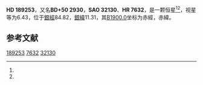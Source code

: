 {{Starbox begin
| name = HD 189253
}}
{{Starbox observe
| epoch = [[J2000.0|J2000.0]]
| constell = {{星座名待查}}<ref name=SIMBAD>{{cite web
 | url=http://simbad.u-strasbg.fr/simbad/sim-id?Ident=HR+7632
 | title=Pulsating variable Star
 | publisher=Centre de Données astronomiques de Strasbourg
 | work=SIMBAD
 | accessdate=2012-07-13
 | archive-date=2021-08-10
 | archive-url=https://web.archive.org/web/20210810152726/http://simbad.u-strasbg.fr/simbad/sim-id?Ident=HR+7632
 }}</ref><ref name=DATA>{{cite web
 | url=http://vizier.u-strasbg.fr/viz-bin/VizieR-5?-out.add=.&-source=5050&-corr=PK=HR&-out.max=9999&HR=7632
 | title=VizieR Detailed Page
 | accessdate=2012-07-13
 | archive-date=2016-03-04
 | archive-url=https://web.archive.org/web/20160304230620/http://vizier.u-strasbg.fr/viz-bin/VizieR-5?-out.add=.&-source=5050&-corr=PK=HR&-out.max=9999&HR=7632
 | dead-url=no
 }}</ref>
| 星官 = 
| ra = {{RA|19|56|45.1}}<ref name=SIMBAD /><ref name=DATA />
| dec = {{DEC|+50|54|9}}<ref name=SIMBAD /><ref name=DATA />
| appmag_v = 6.43<ref name=SIMBAD /><ref name=DATA />
}}
{{Starbox character
| class = A1V<ref name=SIMBAD /><ref name=DATA />
| b-v = -0.01<ref name=SIMBAD /><ref name=DATA />
| u-b = -0.05<ref name=SIMBAD /><ref name=DATA />
| r-i = <ref name=SIMBAD /><ref name=DATA />
| variable = 
}}
{{Starbox astrometry
| radial_v = -0.05
| prop_mo_ra = -19
| parallax = 
| p_error = 
}}
{{Starbox catalog
| names =BD+50 2930，[[SAO星表|SAO]] 32130，[[HD星表|HD]] 189253，[[HR星表|HR]] 7632}}
{{Starbox reference |Simbad=HR+7632}}
{{Starbox end}}

'''HD 189253'''，又名'''BD+50 2930'''，'''SAO 32130'''、'''HR 7632'''，是一颗恒星<ref name=SIMBAD /><ref name=DATA />，视星等为6.43，位于[[銀道座標系|銀經]]84.82，[[銀道座標系|銀緯]]11.31，其[[B1900.0|B1900.0]]坐标为赤經{{RA|19|54|1}}，赤緯{{DEC|+50|11.31|1}}。

== 参考文献 ==
{{reflist}}

{{star-stub}}

[[Category:HD和HDE天體|189253]]
[[Category:HR天體|7632]]
[[Category:SAO天體|32130]]